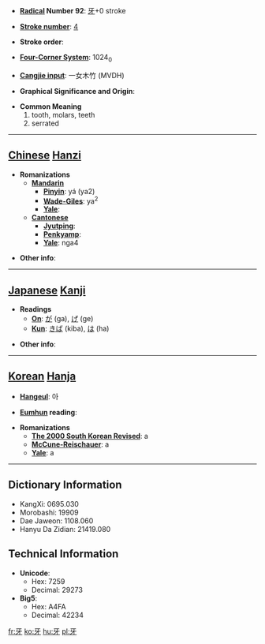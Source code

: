 * '''[[Wiktionary:Chinese radical index| Radical]] Number 92''': [[Wiktionary:Chinese radical index 牙|牙]]+0 stroke

* '''[[Wiktionary:Chinese total strokes index|Stroke number]]''': [[Wiktionary:Chinese total strokes index 4|4]]

* '''Stroke order''': 

* '''[[Wiktionary:Chinese four corner index|Four-Corner System]]''': 1024<sub>0</sub>

* '''[[Wiktionary:Chinese Cangjie index|Cangjie input]]''': 一女木竹 (MVDH)

* '''Graphical Significance and Origin''': 

* '''Common Meaning'''
*#tooth, molars, teeth
*# serrated


----

== [[Chinese]] [[Hanzi]] ==

* '''Romanizations'''
** '''[[Mandarin]]'''
*** '''[[Pinyin]]''': yá (ya2)
*** '''[[Wade-Giles]]''': ya<sup>2</sup>
*** '''[[Yale]]''': 
** '''[[Cantonese]]'''
*** '''[[Jyutping]]''':
*** '''[[Penkyamp]]''': 
*** '''[[Yale]]''': nga4

* '''Other info''': 

----

== [[Japanese]] [[Kanji]] ==

* '''Readings'''
** '''[[On]]''': [[が]] (ga), [[げ]] (ge)
** '''[[Kun]]''': [[きば]] (kiba), [[は]] (ha)

* '''Other info''':  

----

== [[Korean]] [[Hanja]] ==

* '''[[Hangeul]]''': 아

* '''[[Eumhun]] reading''': 

* '''Romanizations'''
** '''[[The 2000 South Korean Revised Romanization|The 2000 South Korean Revised]]''': a
** '''[[McCune-Reischauer]]''': a
** '''[[Yale]]''': a

----

== Dictionary Information ==

* KangXi: 0695.030
* Morobashi: 19909
* Dae Jaweon: 1108.060
* Hanyu Da Zidian: 21419.080

== Technical Information ==

* '''Unicode''':
** Hex: 7259
** Decimal: 29273
* '''Big5''':
** Hex: A4FA
** Decimal: 42234

[[fr:牙]]
[[ko:牙]]
[[hu:牙]]
[[pl:牙]]